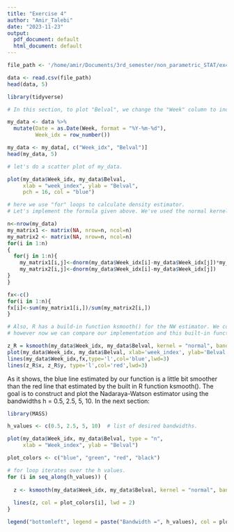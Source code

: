 ```yaml
---
title: "Exercise 4"
author: "Amir_Talebi"
date: "2023-11-23"
output:
  pdf_document: default
  html_document: default
---
```




```r

file_path <- '/home/amir/Documents/3rd_semester/non_parametric_STAT/ex4/belvalsearches.csv'

data <- read.csv(file_path)
head(data, 5)
```

```r
library(tidyverse)

# In this section, to plot "Belval", we change the "Week" column to index. So, it is easier to visualize. 

my_data <- data %>%
  mutate(Date = as.Date(Week, format = "%Y-%m-%d"),
         Week_idx = row_number())

my_data <- my_data[, c("Week_idx", "Belval")]
head(my_data, 5)
```


```r
# let's do a scatter plot of my_data.

plot(my_data$Week_idx, my_data$Belval, 
     xlab = "week_index", ylab = "Belval",
     pch = 16, col = "blue")

```



```r
# here we use "for" loops to calculate density estimator. 
# Let's implement the formula given above. We've used the normal kernel function and bandwidth h = 1 to do the estimations. however, we can set any h>0 we wish. 

n<-nrow(my_data)
my_matrix1 <- matrix(NA, nrow=n, ncol=n)
my_matrix2 <- matrix(NA, nrow=n, ncol=n)  
for(i in 1:n)
{
  for(j in 1:n){
    my_matrix1[i,j]<-dnorm(my_data$Week_idx[i]-my_data$Week_idx[j])*my_data$Belval[j]
    my_matrix2[i,j]<-dnorm(my_data$Week_idx[i]-my_data$Week_idx[j])
}
}

fx<-c()
for(i in 1:n){
fx[i]<-sum(my_matrix1[i,])/sum(my_matrix2[i,])
}

```


```r

# Also, R has a build-in function ksmooth() for the NW estimator. We could use it simply as well, 
# however now we can compare our implementation and this built-in function performance. 

z_R = ksmooth(my_data$Week_idx, my_data$Belval, kernel = "normal", bandwidth = 1)
plot(my_data$Week_idx, my_data$Belval, xlab='week_index', ylab='Belval')
lines(my_data$Week_idx,fx,type='l',col='blue',lwd=3)
lines(z_R$x, z_R$y, type='l',col='red',lwd=3)

```

As it shows, the blue line estimated by our function is a little bit smoother than the red line that estimated by the built in R function ksmooth(). The goal is to construct and plot the Nadaraya-Watson estimator using the bandwidths h = 0.5, 2.5, 5, 10. In the next section:

```r
library(MASS)

h_values <- c(0.5, 2.5, 5, 10)  # list of desired bandwidths. 

plot(my_data$Week_idx, my_data$Belval, type = "n",
     xlab = "Week_index", ylab = "Belval")

plot_colors <- c("blue", "green", "red", "black")

# for loop iterates over the h values.
for (i in seq_along(h_values)) {
  
  z <- ksmooth(my_data$Week_idx, my_data$Belval, kernel = "normal", bandwidth = h_values[i])
  
  lines(z, col = plot_colors[i], lwd = 2)
}

legend("bottomleft", legend = paste("Bandwidth =", h_values), col = plot_colors, lty = 1, lwd = 2, cex = 0.8)

```
